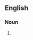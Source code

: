 ==English==

===Noun===
{{en-noun|head=[[odd]] [[man]] [[out]]|odd men out}}

# {{alternative form of|odd one out|lang=en}}
